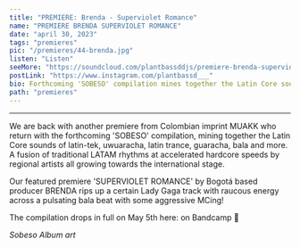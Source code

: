 ---
title: "PREMIERE: Brenda - Superviolet Romance"
name: "PREMIERE BRENDA SUPERVIOLET ROMANCE"
date: "april 30, 2023"
tags: "premieres"
pic: "/premieres/44-brenda.jpg"
listen: "Listen"
seeMore: "https://soundcloud.com/plantbassddjs/premiere-brenda-superviolet-romance"
postLink: "https://www.instagram.com/plantbassd___"
bio: Forthcoming 'SOBESO' compilation mines together the Latin Core sounds of latin-tek, uwuaracha, latin trance, guaracha, bala and more"
path: "premieres"
---

<SoundCloud
  src="https://w.soundcloud.com/player/?url=https%3A//api.soundcloud.com/tracks/1503271657&color=%23ff5500&auto_play=false&hide_related=false&show_comments=true&show_user=true&show_reposts=false&show_teaser=true&visual=true"
  url="soundcloud.com/plantbassddjs/premiere-brenda-superviolet-romance"
  name="Superviolet Romance"
/>

<hr />

We are back with another premiere from Colombian imprint MUAKK who return with the forthcoming 'SOBESO' compilation, mining together the Latin Core sounds of latin-tek, uwuaracha, latin trance, guaracha, bala and more. A fusion of traditional LATAM rhythms at accelerated hardcore speeds by regional artists all growing towards the international stage.

Our featured premiere 'SUPERVIOLET ROMANCE' by Bogotá based producer BRENDA rips up a certain Lady Gaga track with raucous energy across a pulsating bala beat with some aggressive MCing!

The compilation drops in full on May 5th here: <HoverLink url="muakk.bandcamp.com/album/sobeso" inline external /> on Bandcamp 🌱

<Picture src="/premieres/44-sobeso.jpg" alt="Sobeso album art" size={1200} />
<p className="smallText">
  <i>Sobeso Album art</i>
</p>
